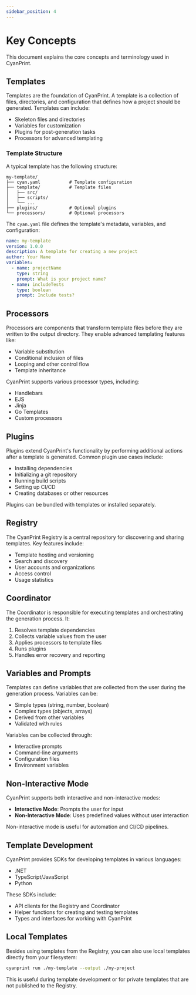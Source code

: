 ```yaml
---
sidebar_position: 4
---
```



# Key Concepts

This document explains the core concepts and terminology used in CyanPrint.

## Templates

Templates are the foundation of CyanPrint. A template is a collection of files, directories, and configuration that defines how a project should be generated. Templates can include:

- Skeleton files and directories
- Variables for customization
- Plugins for post-generation tasks
- Processors for advanced templating

### Template Structure

A typical template has the following structure:

```
my-template/
├── cyan.yaml           # Template configuration
├── template/           # Template files
│   ├── src/
│   ├── scripts/
│   └── ...
├── plugins/            # Optional plugins
└── processors/         # Optional processors
```

The `cyan.yaml` file defines the template's metadata, variables, and configuration:

```yaml
name: my-template
version: 1.0.0
description: A template for creating a new project
author: Your Name
variables:
  - name: projectName
    type: string
    prompt: What is your project name?
  - name: includeTests
    type: boolean
    prompt: Include tests?
```

## Processors

Processors are components that transform template files before they are written to the output directory. They enable advanced templating features like:

- Variable substitution
- Conditional inclusion of files
- Looping and other control flow
- Template inheritance

CyanPrint supports various processor types, including:

- Handlebars
- EJS
- Jinja
- Go Templates
- Custom processors

## Plugins

Plugins extend CyanPrint's functionality by performing additional actions after a template is generated. Common plugin use cases include:

- Installing dependencies
- Initializing a git repository
- Running build scripts
- Setting up CI/CD
- Creating databases or other resources

Plugins can be bundled with templates or installed separately.

## Registry

The CyanPrint Registry is a central repository for discovering and sharing templates. Key features include:

- Template hosting and versioning
- Search and discovery
- User accounts and organizations
- Access control
- Usage statistics

## Coordinator

The Coordinator is responsible for executing templates and orchestrating the generation process. It:

1. Resolves template dependencies
2. Collects variable values from the user
3. Applies processors to template files
4. Runs plugins
5. Handles error recovery and reporting

## Variables and Prompts

Templates can define variables that are collected from the user during the generation process. Variables can be:

- Simple types (string, number, boolean)
- Complex types (objects, arrays)
- Derived from other variables
- Validated with rules

Variables can be collected through:

- Interactive prompts
- Command-line arguments
- Configuration files
- Environment variables

## Non-Interactive Mode

CyanPrint supports both interactive and non-interactive modes:

- **Interactive Mode**: Prompts the user for input
- **Non-Interactive Mode**: Uses predefined values without user interaction

Non-interactive mode is useful for automation and CI/CD pipelines.

## Template Development

CyanPrint provides SDKs for developing templates in various languages:

- .NET
- TypeScript/JavaScript
- Python

These SDKs include:

- API clients for the Registry and Coordinator
- Helper functions for creating and testing templates
- Types and interfaces for working with CyanPrint

## Local Templates

Besides using templates from the Registry, you can also use local templates directly from your filesystem:

```bash
cyanprint run ./my-template --output ./my-project
```

This is useful during template development or for private templates that are not published to the Registry. 